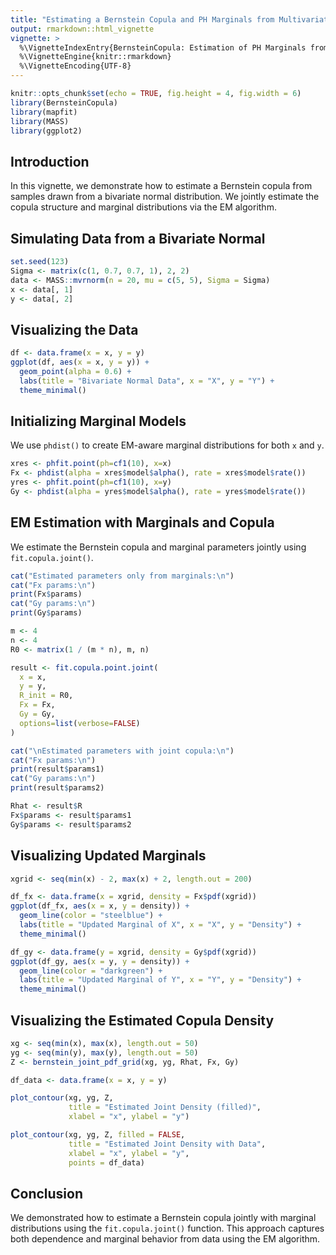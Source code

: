 ```yaml
---
title: "Estimating a Bernstein Copula and PH Marginals from Multivariate Normal Data"
output: rmarkdown::html_vignette
vignette: >
  %\VignetteIndexEntry{BernsteinCopula: Estimation of PH Marginals from Multivariate Normal}
  %\VignetteEngine{knitr::rmarkdown}
  %\VignetteEncoding{UTF-8}
---
```


```r
knitr::opts_chunk$set(echo = TRUE, fig.height = 4, fig.width = 6)
library(BernsteinCopula)
library(mapfit)
library(MASS)
library(ggplot2)
```

## Introduction

In this vignette, we demonstrate how to estimate a Bernstein copula from samples drawn from a bivariate normal distribution. We jointly estimate the copula structure and marginal distributions via the EM algorithm.

## Simulating Data from a Bivariate Normal

```r
set.seed(123)
Sigma <- matrix(c(1, 0.7, 0.7, 1), 2, 2)
data <- MASS::mvrnorm(n = 20, mu = c(5, 5), Sigma = Sigma)
x <- data[, 1]
y <- data[, 2]
```

## Visualizing the Data

```r
df <- data.frame(x = x, y = y)
ggplot(df, aes(x = x, y = y)) +
  geom_point(alpha = 0.6) +
  labs(title = "Bivariate Normal Data", x = "X", y = "Y") +
  theme_minimal()
```

## Initializing Marginal Models

We use `phdist()` to create EM-aware marginal distributions for both `x` and `y`.

```r
xres <- phfit.point(ph=cf1(10), x=x)
Fx <- phdist(alpha = xres$model$alpha(), rate = xres$model$rate())
yres <- phfit.point(ph=cf1(10), x=y)
Gy <- phdist(alpha = yres$model$alpha(), rate = yres$model$rate())
```

## EM Estimation with Marginals and Copula

We estimate the Bernstein copula and marginal parameters jointly using `fit.copula.joint()`.

```r
cat("Estimated parameters only from marginals:\n")
cat("Fx params:\n")
print(Fx$params)
cat("Gy params:\n")
print(Gy$params)

m <- 4
n <- 4
R0 <- matrix(1 / (m * n), m, n)

result <- fit.copula.point.joint(
  x = x,
  y = y,
  R_init = R0,
  Fx = Fx,
  Gy = Gy,
  options=list(verbose=FALSE)
)

cat("\nEstimated parameters with joint copula:\n")
cat("Fx params:\n")
print(result$params1)
cat("Gy params:\n")
print(result$params2)

Rhat <- result$R
Fx$params <- result$params1
Gy$params <- result$params2
```

## Visualizing Updated Marginals

```r
xgrid <- seq(min(x) - 2, max(x) + 2, length.out = 200)

df_fx <- data.frame(x = xgrid, density = Fx$pdf(xgrid))
ggplot(df_fx, aes(x = x, y = density)) +
  geom_line(color = "steelblue") +
  labs(title = "Updated Marginal of X", x = "X", y = "Density") +
  theme_minimal()

df_gy <- data.frame(y = xgrid, density = Gy$pdf(xgrid))
ggplot(df_gy, aes(x = y, y = density)) +
  geom_line(color = "darkgreen") +
  labs(title = "Updated Marginal of Y", x = "Y", y = "Density") +
  theme_minimal()
```

## Visualizing the Estimated Copula Density

```r
xg <- seq(min(x), max(x), length.out = 50)
yg <- seq(min(y), max(y), length.out = 50)
Z <- bernstein_joint_pdf_grid(xg, yg, Rhat, Fx, Gy)

df_data <- data.frame(x = x, y = y)

plot_contour(xg, yg, Z,
             title = "Estimated Joint Density (filled)",
             xlabel = "x", ylabel = "y")

plot_contour(xg, yg, Z, filled = FALSE,
             title = "Estimated Joint Density with Data",
             xlabel = "x", ylabel = "y",
             points = df_data)
```

## Conclusion

We demonstrated how to estimate a Bernstein copula jointly with marginal distributions using the `fit.copula.joint()` function. This approach captures both dependence and marginal behavior from data using the EM algorithm.
